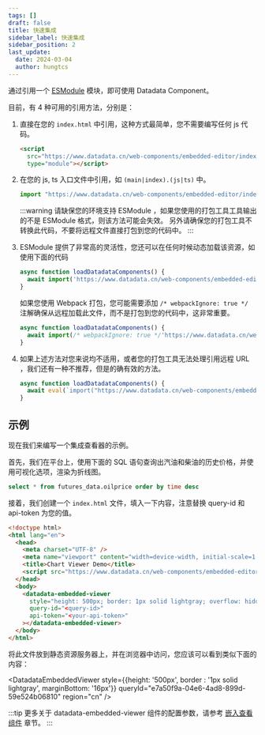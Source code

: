 ```yaml
---
tags: []
draft: false
title: 快速集成
sidebar_label: 快速集成
sidebar_position: 2
last_update:
  date: 2024-03-04
  author: hungtcs
---
```



通过引用一个 [ESModule](https://developer.mozilla.org/docs/Web/JavaScript/Guide/Modules) 模块，即可使用 Datadata Component。

目前，有 4 种可用的引用方法，分别是：

1. 直接在您的 `index.html` 中引用，这种方式最简单，您不需要编写任何 js 代码。

   ```html
   <script
     src="https://www.datadata.cn/web-components/embedded-editor/index.mjs"
     type="module"></script>
   ```

2. 在您的 js, ts 入口文件中引用，如 `(main|index).(js|ts)` 中。

   ```js
   import "https://www.datadata.cn/web-components/embedded-editor/index.mjs";
   ```

   :::warning
   请缺保您的环境支持 ESModule ，如果您使用的打包工具工具输出的不是 ESModule 格式，则该方法可能会失效。
   另外请确保您的打包工具不转换此代码，不要将远程文件直接打包到您的代码中。
   :::

3. ESModule 提供了非常高的灵活性，您还可以在任何时候动态加载该资源，如使用下面的代码

   ```js
   async function loadDatadataComponents() {
     await import('https://www.datadata.cn/web-components/embedded-editor/index.mjs')
   }
   ```

   如果您使用 Webpack 打包，您可能需要添加 `/* webpackIgnore: true */` 注解确保从远程加载此文件，而不是打包到您的代码中，这非常重要。

   ```js
   async function loadDatadataComponents() {
     await import(/* webpackIgnore: true */'https://www.datadata.cn/web-components/embedded-editor/index.mjs')
   }
   ```

4. 如果上述方法对您来说均不适用，或者您的打包工具无法处理引用远程 URL ，我们还有一种不推荐，但是的确有效的方法。

   ```js
   async function loadDatadataComponents() {
     await eval(`import("https://www.datadata.cn/web-components/embedded-editor/index.mjs");`);
   }
   ```

## 示例

现在我们来编写一个集成查看器的示例。

首先，我们在平台上，使用下面的 SQL 语句查询出汽油和柴油的历史价格，并使用可视化选项，渲染为折线图。

```sql
select * from futures_data.oilprice order by time desc
```

接着，我们创建一个 `index.html` 文件，填入一下内容，注意替换 query-id 和 api-token 为您的值。

```html
<!doctype html>
<html lang="en">
  <head>
    <meta charset="UTF-8" />
    <meta name="viewport" content="width=device-width, initial-scale=1.0" />
    <title>Chart Viewer Demo</title>
    <script src="https://www.datadata.cn/web-components/embedded-editor/index.mjs" type="module"></script>
  </head>
  <body>
    <datadata-embedded-viewer
      style="height: 500px; border: 1px solid lightgray; overflow: hidden; resize: both"
      query-id="<query-id>"
      api-token="<your-api-token>"
    ></datadata-embedded-viewer>
  </body>
</html>
```

将此文件放到静态资源服务器上，并在浏览器中访问，您应该可以看到类似下面的内容：

<DatadataEmbeddedViewer
  style={{height: '500px', border : '1px solid lightgray', marginBottom: '16px'}}
  queryId="e7a50f9a-04e6-4ad8-899d-59e524b06810"
  region="cn"
/>

:::tip
更多关于 datadata-embedded-viewer 组件的配置参数，请参考 [嵌入查看组件](./embedded-viewer) 章节。
:::
